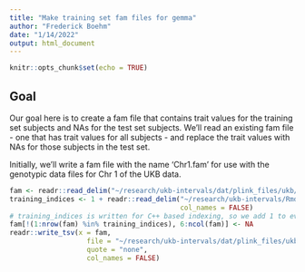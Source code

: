 ```yaml
---
title: "Make training set fam files for gemma"
author: "Frederick Boehm"
date: "1/14/2022"
output: html_document
---
```


```r
knitr::opts_chunk$set(echo = TRUE)
```

## Goal

Our goal here is to create a fam file that contains trait values for the 
training set subjects and NAs for the test set subjects. We'll read an existing 
fam file - one that has trait values for all subjects - and replace the trait
values with NAs for those subjects in the test set.

Initially, we'll write a fam file with the name 'Chr1.fam' for use with the 
genotypic data files for Chr 1 of the UKB data.

```r
fam <- readr::read_delim("~/research/ukb-intervals/dat/plink_files/ukb/chr1.fam", col_names = FALSE)
training_indices <- 1 + readr::read_delim("~/research/ukb-intervals/Rmd/training_indices.txt", 
                                          col_names = FALSE) 
# training_indices is written for C++ based indexing, so we add 1 to every entry here!
fam[!(1:nrow(fam) %in% training_indices), 6:ncol(fam)] <- NA
readr::write_tsv(x = fam, 
                   file = "~/research/ukb-intervals/dat/plink_files/ukb-gemma-training/chr1.fam", 
                   quote = "none",
                   col_names = FALSE)
```


